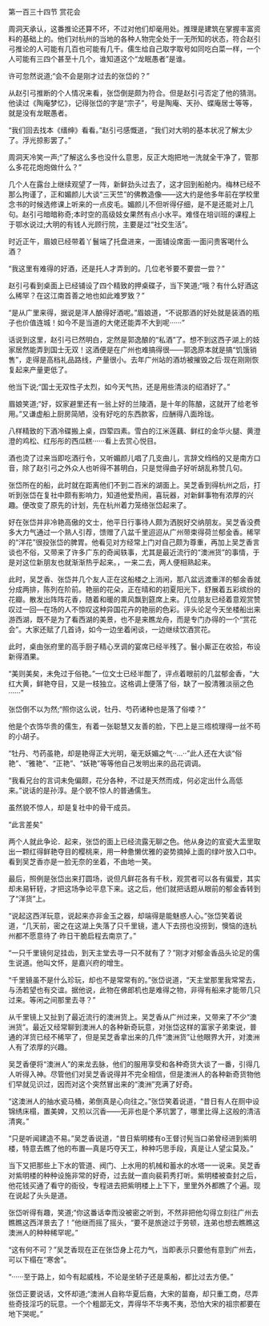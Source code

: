 

第一百三十四节 赏花会

周洞天承认，这番推论还算不坏，不过对他们却毫用处。推理是建筑在掌握丰富资料的基础上的。他们对杭州的当地的各种人物完全处于一无所知的状态，符合赵引弓推论的人可能有几百也可能有几千。儒生给自己取字取号如同吃白菜一样，一个人可能有三四个甚至十几个，谁知道这个“龙眠愚者”是谁。

许可忽然说道;“会不会是刚才过去的张岱的？”

从赵引弓推断的个人情况来看，张岱倒是颇为符合。但是赵引弓否定了他的猜测。他读过《陶庵梦忆》，记得张岱的字是“宗子”，号是陶庵、天孙、蝶庵居士等等，就是没有龙眠愚者。

“我们回去找本《缙绅》看看。”赵引弓感慨道，“我们对大明的基本状况了解太少了。浮光掠影罢了。”

周洞天冷笑一声;“了解这么多也没什么意思，反正大炮把地一洗就全干净了，管那么多花花炮炮做什么？”

几个人在露台上继续观望了一阵，新鲜劲头过去了，这才回到船舱内。梅林已经不那么拘谨了，正和媚颜儿大谈“三天竺”的佛教造像——这大约是他多年前在学校里念书的时候选修课上听来的一点皮毛。媚颜儿不但听得仔细，是不是还能对上几句。赵引弓暗暗称奇;本时空的高级妓女果然有点小水平。难怪在培训班的课程上于鄂水说过;大明的有钱人光顾行院，主要是过“社交生活”。

时近正午，眉娘已经带着丫鬟端了托盘进来，一面铺设席面·一面问贵客喝什么酒？

“我这里有难得的好酒，还是托人才弄到的。几位老爷要不要尝一尝？”

赵引弓看到桌面上已经铺设了四个精致的押桌碟子，当下笑道;“哦？有什么好酒这么稀罕？在这江南首善之地也如此难罗致？”

“是从广里来得，据说是洋人酿得好酒呢。”眉娘道，“不说那酒的好处就是装酒的瓶子也价值连城！如今不是当道的大佬还能弄不大到呢······”

话说到这里，赵引弓已然明白，定然是郭逸酿的“私酒”了。想不到这西子湖上的妓家居然能弄到国士无双！这酒便是在广州也难搞得很——郭逸原本就是搞“饥饿销售”，走得是高档礼品路线，产量很小。去年广州站的酒坊被摧毁之后·现在刚刚恢复起来产量更低了。

他当下说;“国士无双性子太烈，如今天气热，还是用些清淡的绍酒好了。”

眉娘笑道;“好，奴家避里还有一翁上好的兰陵酒，是十年的陈酿，这就开了给老爷用。”又谦虚船上厨房简陋，没有好吃的东西款客，应酬得八面玲珑。

八样精致的下酒冷碟搬上桌，四荤四素。雪白的江米莲藕、鲜红的金华火腿、黄澄澄的鸡松、红彤彤的西瓜糕······看上去赏心悦目。

酒也烫了过来当即吃酒行令，又听媚颜儿唱了几支曲儿，言辞文绉绉的又是南方口音，除了赵引弓之外众人也听得不甚明白，只是觉得曲子好听胡乱称赞几句。

张岱所在的船，此时就在距离他们不到二百米的湖面上。吴芝香到得杭州之后，打听到张岱在复社中颇有影响力，知道他爱热闹，喜玩器，对新鲜事物有浓厚的兴趣。便改变了原先的计划，先在杭州着力笼络张岱起来了。

好在张岱并非冷艳高傲的文士，他平日行事待人颇为洒脱好交纳朋友。吴芝香没费多大力气通过一个熟人引荐，馈赠了八盆千里迢迢从广州带束得荷兰郁金香。稀罕的“洋花”很投张岱的脾胃。他看见对方经常上门对自己颇为尊重，再加上吴芝香言谈也不俗，又带来了许多广东的奇闻轶事，尤其是最近流行的“澳洲货”的事情，于是对这位新朋友也就渐渐热乎起来。，一来二去，两人便相熟起来。

此时，吴芝香、张岱并几个友人正在这船楼之上消闲，那八盆远渡重洋的郁金香就分成两排，陈列在阶前。艳丽的花朵，正在晴和的初夏阳光下，舒展着五彩缤纷的花瓣。散发出阵阵花香，随着和暖的熏风飘到筵席上来。几位朋友已经着意观赏赞叹过一回—在场的人不惊叹这种异国花卉的艳丽的色彩。评头论足今天坐楼船出来游西湖，既不是为了看西湖的美景，也不是来瞧龙舟，而是专门办得的一个“赏花会”。大家还赋了几首诗，如今一边坐着闲谈，一边继续饮酒赏花。

此时，桌由张府里的高手厨子精心烹调的宴席已经半残了。鬟小厮正在收拾，布设新得酒果。

“美则美矣，未免过于俗艳。”一位文士已经半酣了，评点着眼前的几盆郁金香，“大红大黄，鲜艳夺目，又是一枝独立。这格调上便落了俗，缺了一股清雅淡丽之色······”

张岱倒不以为然;“照你这么说，牡丹、芍药诸种也是落了俗喽？”

他是个衣饰华贵的儒生，有着一张聪慧又友善的脸，下巴上是三绺梳理得一丝不苟的小胡子。

“牡丹、芍药虽艳，却是艳得正大光明，毫无妖媚之气··…··”此人还在大谈“俗艳”、“雅艳”、“正艳”、“妖艳”等等他自己发明出来的品花调调。

“我看兄台的言词未免偏颇，花分各种，不过是天然而成，何必定出什么高低来。”说话的是孙淳。是个貌不惊人的普通儒生。

虽然貌不惊人，却是复社中的骨干成员。

“此言差矣”

两个人就此争论．起来，张岱的面上已经流露无聊之色。他从身边的宣瓷大盂里取出一颗红得鲜艳夺目的樱桃来，用一种惫懒优雅的姿势摘掉上面的绿叶放入口中。看到吴芝香亦是一脸无奈的坐着，不由地一笑。

最后，照例是张岱出来打圆场，说但凡鲜花各有千秋，观赏者可以各有偏爱，其实却未易轩轾，才把这场争论平息下来。这之后，他们就把话题从眼前的郁金香转到了“洋货”上。

“说起这西洋玩意，说起来亦非金玉之器，却端得是能魅惑人心。”张岱笑着说道，“几天前，密之在这湖上失落了只千里镜，遣人下去捞也没捞到，懊恼的连杭州都不愿意待了·昨日干脆启程去南京了。”

“一只千里镜何足挂齿，到天主堂去寻一只不就有了？”刚才对郁金香品头论足的儒生说道。他叫文怀，是嘉兴府的增生。

“千里镜虽不是什么珍玩，却也不是常常有的。”张岱说道，“天主堂那里我常常去，与汤若望也有交谊。据他说，此物在佛郎机也是难得之物，非得有船来才能带几只过来。等闲之间那里去寻？”

从千里镜上又扯到了最近流行的澳洲货上。吴芝香从广州过来，又带来了不少“澳洲货”。最近又经常聊到澳洲人的各种新奇玩意，对张岱这样的富家子弟束说，普通的洋货已经不稀罕了，但是吴芝香拿出来的几件“澳洲货”让他眼界大开，对澳洲人有了浓厚的兴趣。

吴芝香便将“澳洲人”的来龙去脉，他们的服用享受和各种奇货大谈了一番，引得几人听得入神。尽管他们对吴芝香说得并不完全相信，但是澳洲人的各种新奇货物他们早就见识过，因而对这个突然冒出来的“澳洲”充满了好奇。

“这澳洲人的抽水瓷马桶，弟倒真是心向往之。”张岱笑着说道，“昔日有人在厕中设锦绣床榻，置美婢，又煎以沉香——无非也是个茅坑罢了，哪里比得上这般的清洁清爽。”

“只是听闻建造不易。”吴芝香说道，“昔日紫明楼有o王督讨髡当口弟曾经进到紫明楼，特意去瞧了他的布置—真是巧夺天工，种种巧思手段，真是让人望尘莫及。”

当下又把那些上下水的管道、阀门、上水用的机械和蓄水的水塔一一说来。吴芝香对紫明楼的种种设施非常的好奇，过去就一直向裴莉秀打听。紫明楼被查封之后，他花钱买通了看守的衙役，专程进去把紫明楼上上下下，里里外外都瞧了个遍。现在说起了头头是道。

张岱听得有趣，笑道;“你这番话幸而没被密之听到，不然非把他勾得立刻往广州去瞧瞧这西洋景去了！”他继而摇了摇头，“要不是旅途过于劳顿，连弟也想去瞧瞧这澳洲人的种种稀罕呢。”

“这有何不可？”吴芝香现在正在张岱身上花力气，当即表示只要他有意到广州去，可以下榻在“寒舍”。

“······至于路上，如今有起威栈，不论是坐轿子还是乘船，都比过去方便。”

张岱正要说话，文怀却道;“澳洲人自称华夏后裔，大宋的苗裔，却只重工商，尽弄些奇技淫巧的玩意。一个个粗鄙无文，弄得华不华夷不夷，恐怕大宋的祖宗都要在地下哭呢。”

